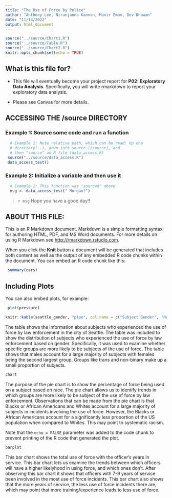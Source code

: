 ```yaml
---
title: "The Use of Force by Police"
author: "Anthony Lee, Niranjanna Kannan, Munir Emam, Dev Dhawan"
date: "11/14/2022"
output: html_document
---
```


```r
source("../source/Chart1.R")
source("../source/Table.R")
source("../source/Chart2.R")
knitr::opts_chunk$set(echo = TRUE)
```

## What is this file for?

-   This file will eventually become your project report for **P02: Exploratory Data Analysis**. Specifically, you will write rmarkdown to report your exploratory data analysis.

-   Please see Canvas for more details.

## ACCESSING THE /source DIRECTORY

### Example 1: Source some code and run a function

```r
  # Example 1: Note relative path, which can be read: Up one
  # directory(..), down into source (/source), and 
  # then "source" an R file (data_access.R)
 source("../source/data_access.R")
 data_access_test()
```

### Example 2: Initialize a variable and then use it

```r
  # Example 1: This function was "sourced" above
  msg <- data_access_test(" Morgan!")
```

> `r msg` Hope you have a good day!!

## ABOUT THIS FILE:

This is an R Markdown document. Markdown is a simple formatting syntax for authoring HTML, PDF, and MS Word documents. For more details on using R Markdown see <http://rmarkdown.rstudio.com>.

When you click the **Knit** button a document will be generated that includes both content as well as the output of any embedded R code chunks within the document. You can embed an R code chunk like this:

```r
 summary(cars)
```

## Including Plots

You can also embed plots, for example:

```r
 plot(pressure)
```

```r
knitr::kable(seattle_gender, "pipe", col.name = c("Subject Gender", "Number"))
```
The table shows the information about subjects who experienced the use of force by law enforcement in the city of Seattle. The table was included to show the distribution of subjects who experienced the use of force by law enforcement based on gender. Specifically, it was used to examine whether specific groups are more likely to be subjects of the use of force. The table shows that males account for a large majority of subjects with females being the second largest group. Groups like trans and non-binary make up a small proportion of subjects.

```r
chart
```

The purpose of the pie chart is to show the percentage of force being used on a subject based on race. The pie chart allows us to identify trends in which groups are more likely to be subject of the use of force by law enforcement. Observations that can be made from the pie chart is that Blacks or African Americans and Whites account for a large majority of subjects in incidents involving the use of force. However, the Blacks or African Americans account for a significantly less proportion of the US population when compared to Whites. This may point to systematic racism.

Note that the `echo = FALSE` parameter was added to the code chunk to prevent printing of the R code that generated the plot.

``` r
barplot
```

This bar chart shows the total use of force with the officer's years in service. This bar chart lets us examine the trends between which officers will have a higher likelyhood in using force, and which ones don't. After observing this bar chart it shows that officers with 7-9 years of service been involved in the most use of force incidents. This bar chart also shows that the more years of service, the less use of force incidents there are, which may point that more training/experience leads to less use of force. 
